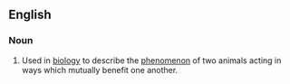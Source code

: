 ==English==

===Noun===
{{wikipedia}}
{{en-noun|head=[[reciprocal]] [[altruism]]}}
# {{context|biology|lang=en}} Used in [[biology]] to describe the [[phenomenon]] of two animals acting in ways which mutually benefit one another.